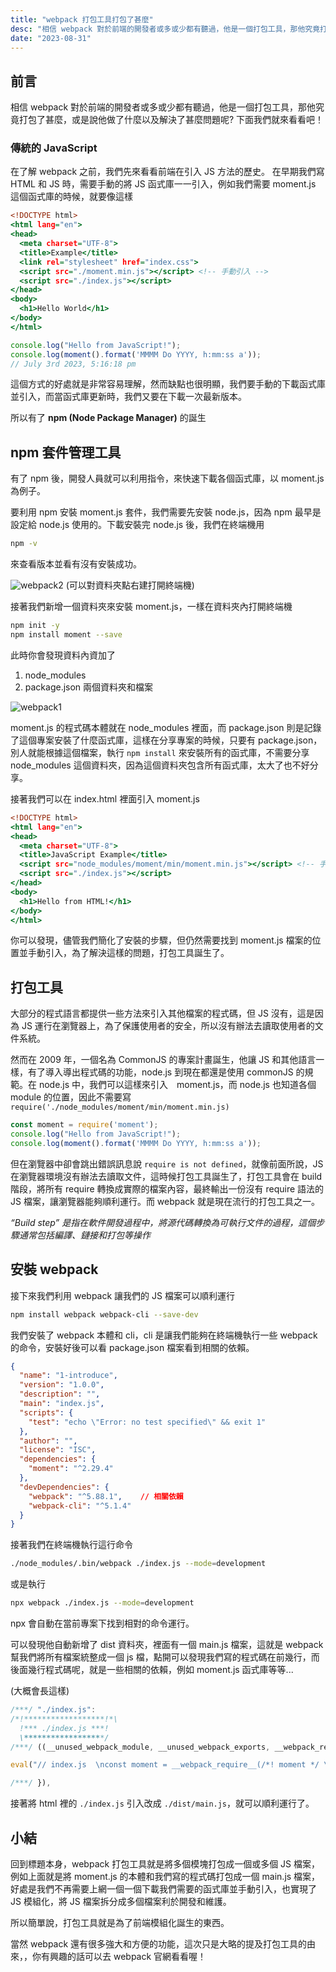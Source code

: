 ```yaml
---
title: "webpack 打包工具打包了甚麼"
desc: "相信 webpack 對於前端的開發者或多或少都有聽過，他是一個打包工具，那他究竟打包了甚麼，或是說他做了什麼以及解決了甚麼問題呢? 下面我們就來看看吧！"
date: "2023-08-31"
---
```



## 前言
相信 webpack 對於前端的開發者或多或少都有聽過，他是一個打包工具，那他究竟打包了甚麼，或是說他做了什麼以及解決了甚麼問題呢? 下面我們就來看看吧！

### 傳統的 JavaScript
在了解 webpack 之前，我們先來看看前端在引入 JS 方法的歷史。
在早期我們寫 HTML 和 JS 時，需要手動的將 JS 函式庫一一引入，例如我們需要 moment.js 這個函式庫的時候，就要像這樣

```html:index.html
<!DOCTYPE html>  
<html lang="en">  
<head>  
  <meta charset="UTF-8">  
  <title>Example</title>  
  <link rel="stylesheet" href="index.css">  
  <script src="./moment.min.js"></script> <!-- 手動引入 --> 
  <script src="./index.js"></script>  
</head>  
<body>  
  <h1>Hello World</h1>  
</body>  
</html>
```

```js:index.js
console.log("Hello from JavaScript!");  
console.log(moment().format('MMMM Do YYYY, h:mm:ss a'));
// July 3rd 2023, 5:16:18 pm
```

這個方式的好處就是非常容易理解，然而缺點也很明顯，我們要手動的下載函式庫並引入，而當函式庫更新時，我們又要在下載一次最新版本。

所以有了 **npm (Node Package Manager)** 的誕生

## npm 套件管理工具
有了 npm 後，開發人員就可以利用指令，來快速下載各個函式庫，以 moment.js 為例子。

要利用 npm 安裝 moment.js 套件，我們需要先安裝 node.js，因為 npm 最早是設定給 node.js 使用的。下載安裝完 node.js 後，我們在終端機用

```bash
npm -v
```
來查看版本並看有沒有安裝成功。

![webpack2](./assets//images/webpack2.png)
(可以對資料夾點右建打開終端機)

接著我們新增一個資料夾來安裝 moment.js，一樣在資料夾內打開終端機

```bash
npm init -y
npm install moment --save
```

此時你會發現資料內資加了
1. node_modules
2. package.json
兩個資料夾和檔案

![webpack1](./assets//images/webpack1.png)

moment.js 的程式碼本體就在 node_modules 裡面，而 package.json 則是記錄了這個專案安裝了什麼函式庫，這樣在分享專案的時候，只要有 package.json，別人就能根據這個檔案，執行 `npm install` 來安裝所有的函式庫，不需要分享 node_modules 這個資料夾，因為這個資料夾包含所有函式庫，太大了也不好分享。

接著我們可以在 index.html 裡面引入 moment.js

```html:index.html
<!DOCTYPE html>  
<html lang="en">  
<head>  
  <meta charset="UTF-8">  
  <title>JavaScript Example</title>  
  <script src="node_modules/moment/min/moment.min.js"></script> <!-- 手動引入 --> 
  <script src="./index.js"></script>  
</head>  
<body>  
  <h1>Hello from HTML!</h1>  
</body>  
</html>
```

你可以發現，儘管我們簡化了安裝的步驟，但仍然需要找到 moment.js 檔案的位置並手動引入，為了解決這樣的問題，打包工具誕生了。

## 打包工具
大部分的程式語言都提供一些方法來引入其他檔案的程式碼，但 JS 沒有，這是因為 JS 運行在瀏覽器上，為了保護使用者的安全，所以沒有辦法去讀取使用者的文件系統。

然而在 2009 年，一個名為 CommonJS 的專案計畫誕生，他讓 JS 和其他語言一樣，有了導入導出程式碼的功能，node.js 到現在都還是使用 commonJS 的規範。在 node.js 中，我們可以這樣來引入　moment.js，而 node.js 也知道各個 module 的位置，因此不需要寫 `require('./node_modules/moment/min/moment.min.js)`

```js:index.js
const moment = require('moment');
console.log("Hello from JavaScript!");  
console.log(moment().format('MMMM Do YYYY, h:mm:ss a'));
```

但在瀏覽器中卻會跳出錯誤訊息說 `require is not defined`，就像前面所說，JS 在瀏覽器環境沒有辦法去讀取文件，這時候打包工具誕生了，打包工具會在 build 階段，將所有 require 轉換成實際的檔案內容，最終輸出一份沒有 require 語法的 JS 檔案，讓瀏覽器能夠順利運行。而 webpack 就是現在流行的打包工具之一。

*“Build step” 是指在軟件開發過程中，將源代碼轉換為可執行文件的過程，這個步驟通常包括編譯、鏈接和打包等操作*

## 安裝 webpack
接下來我們利用 webpack 讓我們的 JS 檔案可以順利運行

```bash
npm install webpack webpack-cli --save-dev
```
我們安裝了 webpack 本體和 cli，cli 是讓我們能夠在終端機執行一些 webpack 的命令，安裝好後可以看 package.json 檔案看到相關的依賴。

```json:package.json
{
  "name": "1-introduce",
  "version": "1.0.0",
  "description": "",
  "main": "index.js",
  "scripts": {
    "test": "echo \"Error: no test specified\" && exit 1"
  },
  "author": "",
  "license": "ISC",
  "dependencies": {
    "moment": "^2.29.4"
  },
  "devDependencies": {
    "webpack": "^5.88.1",    // 相關依賴
    "webpack-cli": "^5.1.4"
  }
}
```
接著我們在終端機執行這行命令

```bash
./node_modules/.bin/webpack ./index.js --mode=development
```
或是執行
```bash
npx webpack ./index.js --mode=development
```
npx 會自動在當前專案下找到相對的命令運行。

可以發現他自動新增了 dist 資料夾，裡面有一個 main.js 檔案，這就是 webpack 幫我們將所有檔案統整成一個 js 檔，點開可以發現我們寫的程式碼在前幾行，而後面幾行程式碼呢，就是一些相關的依賴，例如 moment.js 函式庫等等...

(大概會長這樣)
```js
/***/ "./index.js":
/*!******************!*\
  !*** ./index.js ***!
  \******************/
/***/ ((__unused_webpack_module, __unused_webpack_exports, __webpack_require__) => {

eval("// index.js  \nconst moment = __webpack_require__(/*! moment */ \"./node_modules/moment/moment.js\");\nconsole.log(\"Hello from JavaScript!\");  \nconsole.log(moment().startOf('day').fromNow());\n\n//# sourceURL=webpack://1-introduce/./index.js?");

/***/ }),
```

接著將 html 裡的 `./index.js` 引入改成 `./dist/main.js`，就可以順利運行了。


## 小結
回到標題本身，webpack 打包工具就是將多個模塊打包成一個或多個 JS 檔案，例如上面就是將 moment.js 的本體和我們寫的程式碼打包成一個 main.js 檔案，好處是我們不再需要上網一個一個下載我們需要的函式庫並手動引入，也實現了 JS 模組化，將 JS 檔案拆分成多個檔案利於開發和維護。

所以簡單說，打包工具就是為了前端模組化誕生的東西。

當然 webpack 還有很多強大和方便的功能，這次只是大略的提及打包工具的由來，，你有興趣的話可以去 webpack 官網看看喔！

